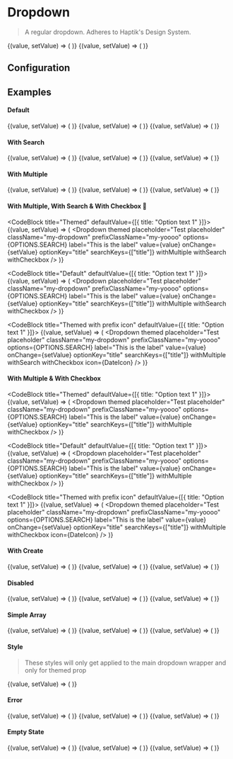 
# Dropdown

> A regular dropdown. Adheres to Haptik's Design System.

<div
  style={{
    display: "grid",
    gridTemplateColumns: "50% 48%",
    gridColumnGap: "15px",
    marginTop: "3rem"
  }}
>
<CodeBlock title="Themed">
  {(value, setValue) => (
      <Dropdown
        themed
        placeholder="Select a value"
        options={OPTIONS.THEMED}
        label="Label"
        value={value}
        onChange={setValue}
      />
    )}
</CodeBlock>

<CodeBlock title="Regular">
{(value, setValue) => (
    <Dropdown
    placeholder="Test placeholder"
    className="my-dropdown"
    prefixClassName="my-yoooo"
    options={OPTIONS.DEFAULT}
    label="This is a label"
    value={value}
    onChange={setValue}
    />
)}

</CodeBlock>
</div>

## Configuration

<ConfigBlock of={Dropdown} />

## Examples

#### Default

<div
  style={{
    display: "grid",
    gridTemplateColumns: "50% 48%",
    gridColumnGap: "15px",
  }}
>
<CodeBlock title="Themed">
  {(value, setValue) => (
      <Dropdown
        themed
        placeholder="Select a value"
        options={OPTIONS.THEMED}
        label="Label"
        value={value}
        onChange={setValue}
      />
    )}
</CodeBlock>

<CodeBlock title="Regular">
{(value, setValue) => (
    <Dropdown
    placeholder="Test placeholder"
    className="my-dropdown"
    prefixClassName="my-yoooo"
    options={OPTIONS.DEFAULT}
    label="This is a label"
    value={value}
    onChange={setValue}
    />
)}
</CodeBlock>

<CodeBlock title="Themed with prefix icon">
{(value, setValue) => (
    <Dropdown
      placeholder="Select a value"
      options={OPTIONS.THEMED}
      value={value}
      label="This is a label"
      value={value}
      onChange={setValue}
      icon={DateIcon}
      themed
    />
)}
</CodeBlock>

</div>

<div style={{ marginBottom: 30, marginTop: 30, border: "1px solid #d5d5d5" }} />

#### With Search

<div
  style={{
    display: "grid",
    gridTemplateColumns: "50% 48%",
    gridColumnGap: "15px",
  }}
>
<CodeBlock title="Themed">
  {(value, setValue) => (
      <Dropdown
        themed
        placeholder="Select a value"
        options={OPTIONS.THEMED}
        label="Label"
        value={value}
        onChange={setValue}
        withSearch
      />
    )}
</CodeBlock>

<CodeBlock title="Regular">
{(value, setValue) => (
    <Dropdown
    placeholder="Test placeholder"
    className="my-dropdown"
    prefixClassName="my-yoooo"
    options={OPTIONS.DEFAULT}
    label="This is a label"
    value={value}
    onChange={setValue}
    withSearch
    />
)}
</CodeBlock>

<CodeBlock title="Themed with prefix icon">
  {(value, setValue) => (
    <Dropdown
      themed
      placeholder="Select a value"
      options={OPTIONS.THEMED}
      label="Label"
      value={value}
      onChange={setValue}
      withSearch
      icon={DateIcon}
    />
    )}
</CodeBlock>
</div>

<div style={{ marginBottom: 30, marginTop: 30, border: "1px solid #d5d5d5" }} />

#### With Multiple

<div
  style={{
    display: "grid",
    gridTemplateColumns: "50% 48%",
    gridColumnGap: "15px",
  }}
>
<CodeBlock title="Themed">
  {(value, setValue) => (
      <Dropdown
        themed
        placeholder="Select items"
        options={OPTIONS.THEMED}
        label="Label"
        value={value}
        onChange={setValue}
        withMultiple
        withSearch
      />
    )}
</CodeBlock>

<CodeBlock title="Regular">
{(value, setValue) => (
    <Dropdown
    placeholder="Test placeholder"
    className="my-dropdown"
    prefixClassName="my-yoooo"
    options={OPTIONS.DEFAULT}
    label="This is a label"
    value={value}
    onChange={setValue}
    withMultiple
    withSearch
    />
)}
</CodeBlock>

<CodeBlock title="Themed with prefix icon">
  {(value, setValue) => (
    <Dropdown
      themed
      placeholder="Select items"
      options={OPTIONS.THEMED}
      label="Label"
      value={value}
      onChange={setValue}
      withMultiple
      withSearch
      icon={DateIcon}
    />
    )}
</CodeBlock>
</div>

<div style={{ marginBottom: 30, marginTop: 30, border: "1px solid #d5d5d5" }} />

#### With Multiple, With Search & With Checkbox 🧐

<div
  style={{
    display: "grid",
    gridTemplateColumns: "50% 48%",
    gridColumnGap: "15px",
  }}
>

<CodeBlock title="Themed" defaultValue={[{ title: "Option text 1" }]}>
  {(value, setValue) => (
    <Dropdown
      themed
      placeholder="Test placeholder"
      className="my-dropdown"
      prefixClassName="my-yoooo"
      options={OPTIONS.SEARCH}
      label="This is the label"
      value={value}
      onChange={setValue}
      optionKey="title"
      searchKeys={["title"]}
      withMultiple
      withSearch
      withCheckbox
    />
  )}
</CodeBlock>

<CodeBlock title="Default" defaultValue={[{ title: "Option text 1" }]}>
  {(value, setValue) => (
    <Dropdown
      placeholder="Test placeholder"
      className="my-dropdown"
      prefixClassName="my-yoooo"
      options={OPTIONS.SEARCH}
      label="This is the label"
      value={value}
      onChange={setValue}
      optionKey="title"
      searchKeys={["title"]}
      withMultiple
      withSearch
      withCheckbox
    />
  )}
</CodeBlock>

<CodeBlock title="Themed with prefix icon" defaultValue={[{ title: "Option text 1" }]}>
  {(value, setValue) => (
    <Dropdown
      themed
      placeholder="Test placeholder"
      className="my-dropdown"
      prefixClassName="my-yoooo"
      options={OPTIONS.SEARCH}
      label="This is the label"
      value={value}
      onChange={setValue}
      optionKey="title"
      searchKeys={["title"]}
      withMultiple
      withSearch
      withCheckbox
      icon={DateIcon}
    />
  )}
</CodeBlock>

</div>

<div style={{ marginBottom: 30, marginTop: 30, border: "1px solid #d5d5d5" }} />

#### With Multiple & With Checkbox

<div
  style={{
    display: "grid",
    gridTemplateColumns: "50% 48%",
    gridColumnGap: "15px",
  }}
>

<CodeBlock title="Themed" defaultValue={[{ title: "Option text 1" }]}>
  {(value, setValue) => (
    <Dropdown
      themed
      placeholder="Test placeholder"
      className="my-dropdown"
      prefixClassName="my-yoooo"
      options={OPTIONS.SEARCH}
      label="This is the label"
      value={value}
      onChange={setValue}
      optionKey="title"
      searchKeys={["title"]}
      withMultiple
      withCheckbox
    />
  )}
</CodeBlock>

<CodeBlock title="Default" defaultValue={[{ title: "Option text 1" }]}>
  {(value, setValue) => (
    <Dropdown
      placeholder="Test placeholder"
      className="my-dropdown"
      prefixClassName="my-yoooo"
      options={OPTIONS.SEARCH}
      label="This is the label"
      value={value}
      onChange={setValue}
      optionKey="title"
      searchKeys={["title"]}
      withMultiple
      withCheckbox
    />
  )}
</CodeBlock>

<CodeBlock title="Themed with prefix icon" defaultValue={[{ title: "Option text 1" }]}>
  {(value, setValue) => (
    <Dropdown
      themed
      placeholder="Test placeholder"
      className="my-dropdown"
      prefixClassName="my-yoooo"
      options={OPTIONS.SEARCH}
      label="This is the label"
      value={value}
      onChange={setValue}
      optionKey="title"
      searchKeys={["title"]}
      withMultiple
      withCheckbox
      icon={DateIcon}
    />
  )}
</CodeBlock>

</div>

<div style={{ marginBottom: 30, marginTop: 30, border: "1px solid #d5d5d5" }} />

#### With Create

<div
  style={{
    display: "grid",
    gridTemplateColumns: "50% 48%",
    gridColumnGap: "15px",
  }}
>

<CodeBlock title="Themed">
  {(value, setValue) => (
    <Dropdown
      placeholder="Test placeholder"
      className="my-dropdown"
      prefixClassName="my-yoooo"
      options={OPTIONS.THEMED}
      label="This is the label"
      value={value}
      onChange={setValue}
      withCreate
      withSearch
      themed
    />
  )}
</CodeBlock>

<CodeBlock title="Default">
  {(value, setValue) => (
    <Dropdown
      placeholder="Test placeholder"
      className="my-dropdown"
      prefixClassName="my-yoooo"
      options={OPTIONS.DEFAULT}
      label="This is the label"
      value={value}
      onChange={setValue}
      withCreate
      withSearch
    />
  )}
</CodeBlock>

<CodeBlock title="Themed with prefix icon">
  {(value, setValue) => (
    <Dropdown
      placeholder="Test placeholder"
      className="my-dropdown"
      prefixClassName="my-yoooo"
      options={OPTIONS.THEMED}
      label="This is the label"
      value={value}
      onChange={setValue}
      withCreate
      withSearch
      themed
      icon={DateIcon}
    />
  )}
</CodeBlock>

</div>

<div style={{ marginBottom: 30, marginTop: 30, border: "1px solid #d5d5d5" }} />

#### Disabled

<div
  style={{
    display: "grid",
    gridTemplateColumns: "50% 48%",
    gridColumnGap: "15px",
  }}
>

<CodeBlock title="Themed">
  {(value, setValue) => (
    <Dropdown
      placeholder="Test placeholder"
      className="my-dropdown"
      prefixClassName="my-yoooo"
      value={[{ text: "Nice" }]}
      options={OPTIONS.THEMED}
      label="This is the label"
      onChange={setValue}
      themed
      disabled
    />
  )}
</CodeBlock>

<CodeBlock title="Default">
  {(value, setValue) => (
    <Dropdown
      placeholder="Test placeholder"
      className="my-dropdown"
      prefixClassName="my-yoooo"
      value={[{ text: "Option text 1" }]}
      options={OPTIONS.DEFAULT}
      label="This is the label"
      onChange={setValue}
      disabled
    />
  )}
</CodeBlock>

<CodeBlock title="Themed with prefix icon">
  {(value, setValue) => (
    <Dropdown
      placeholder="Test placeholder"
      className="my-dropdown"
      prefixClassName="my-yoooo"
      value={[{ text: "Nice" }]}
      options={OPTIONS.THEMED}
      label="This is the label"
      onChange={setValue}
      themed
      disabled
      icon={DateIcon}
    />
  )}
</CodeBlock>

</div>

<div style={{ marginBottom: 30, marginTop: 30, border: "1px solid #d5d5d5" }} />

#### Simple Array

<div
  style={{
    display: "grid",
    gridTemplateColumns: "50% 48%",
    gridColumnGap: "15px",
  }}
>

<CodeBlock title="Themed">
  {(value, setValue) => (
    <Dropdown
      placeholder="Test placeholder"
      className="my-dropdown"
      prefixClassName="my-yoooo"
      value={value}
      options={OPTIONS.THEMED}
      label="This is the label"
      onChange={setValue}
      withSearch
      themed
    />
  )}
</CodeBlock>

<CodeBlock title="Default">
  {(value, setValue) => (
    <Dropdown
      placeholder="Test placeholder"
      className="my-dropdown"
      prefixClassName="my-yoooo"
      value={value}
      options={OPTIONS.DEFAULT}
      label="This is the label"
      onChange={setValue}
      withSearch
    />
  )}
</CodeBlock>

<CodeBlock title="Themed with prefix icon">
  {(value, setValue) => (
    <Dropdown
      placeholder="Test placeholder"
      className="my-dropdown"
      prefixClassName="my-yoooo"
      value={value}
      options={OPTIONS.THEMED}
      label="This is the label"
      onChange={setValue}
      withSearch
      themed
      icon={DateIcon}
    />
  )}
</CodeBlock>

</div>

<div style={{ marginBottom: 30, marginTop: 30, border: "1px solid #d5d5d5" }} />

#### Style 
> These styles will only get applied to the main dropdown wrapper and only for themed prop

<CodeBlock title="Themed">
  {(value, setValue) => (
    <Dropdown
      placeholder="Test placeholder"
      value={value}
      options={OPTIONS.THEMED}
      label="This is the label"
      onChange={setValue}
      withSearch
      themed
      style={{
        padding: 10,
        border: '1px solid blue',
        borderRadius: 5,
      }}
    />
  )}
</CodeBlock>

<div style={{ marginBottom: 30, marginTop: 30, border: "1px solid #d5d5d5" }} />

#### Error

<div
  style={{
    display: "grid",
    gridTemplateColumns: "50% 48%",
    gridColumnGap: "15px",
  }}
>

<CodeBlock title="Themed">
  {(value, setValue) => (
    <Dropdown
      placeholder="Test placeholder"
      className="my-dropdown"
      prefixClassName="my-yoooo"
      value={value}
      options={OPTIONS.THEMED}
      label="This is the label"
      onChange={setValue}
      withSearch
      themed
      error="Nope!"
    />
  )}
</CodeBlock>

<CodeBlock title="Default">
  {(value, setValue) => (
    <Dropdown
      placeholder="Test placeholder"
      className="my-dropdown"
      prefixClassName="my-yoooo"
      value={value}
      options={OPTIONS.DEFAULT}
      label="This is the label"
      onChange={setValue}
      withSearch
      error="Noooo!"
    />
  )}
</CodeBlock>

<CodeBlock title="Themed with prefix icon">
  {(value, setValue) => (
    <Dropdown
      placeholder="Test placeholder"
      value={value}
      options={OPTIONS.THEMED}
      label="This is the label"
      onChange={setValue}
      withSearch
      themed
      icon={DateIcon}
      style={{
        padding: 10,
        border: '1px solid blue',
        borderRadius: 5,
      }}
    />
  )}
</CodeBlock>

</div>

<div style={{ marginBottom: 30, marginTop: 30, border: "1px solid #d5d5d5" }} />

#### Empty State

<div
  style={{
    display: "grid",
    gridTemplateColumns: "50% 48%",
    gridColumnGap: "15px",
  }}
>

<CodeBlock title="Themed">
  {(value, setValue) => (
    <Dropdown
      placeholder="Test placeholder"
      className="my-dropdown"
      prefixClassName="my-yoooo"
      value={value}
      options={[]}
      label="This is the label"
      onChange={setValue}
      withSearch
      themed
    />
  )}
</CodeBlock>

<CodeBlock title="Default">
  {(value, setValue) => (
    <Dropdown
      placeholder="Test placeholder"
      className="my-dropdown"
      prefixClassName="my-yoooo"
      value={value}
      options={[]}
      label="This is the label"
      onChange={setValue}
      withSearch
    />
  )}
</CodeBlock>

<CodeBlock title="Themed with prefix icon">
  {(value, setValue) => (
    <Dropdown
      placeholder="Test placeholder"
      className="my-dropdown"
      prefixClassName="my-yoooo"
      value={value}
      options={[]}
      label="This is the label"
      onChange={setValue}
      withSearch
      icon={DateIcon}
      themed
    />
  )}
</CodeBlock>

</div>